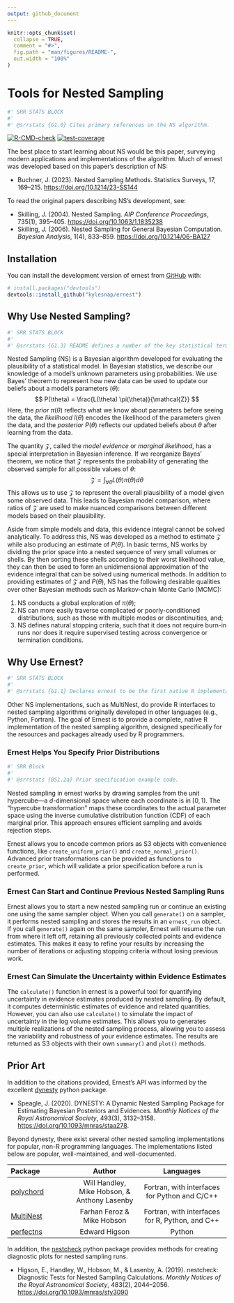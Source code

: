 ```yaml
---
output: github_document
---
```


<!-- README.md is generated from README.Rmd. Please edit that file -->

```r
knitr::opts_chunk$set(
  collapse = TRUE,
  comment = "#>",
  fig.path = "man/figures/README-",
  out.width = "100%"
)
```

# Tools for Nested Sampling
```r
#' SRR STATS BLOCK
#' 
#' @srrstats {G1.0} Cites primary references on the NS algorithm.
```

<!-- badges: start -->
[![R-CMD-check](https://github.com/kylesnap/ernest/actions/workflows/R-CMD-check.yaml/badge.svg)](https://github.com/kylesnap/ernest/actions/workflows/R-CMD-check.yaml)
[![test-coverage](https://github.com/kylesnap/ernest/actions/workflows/test-coverage.yaml/badge.svg)](https://github.com/kylesnap/ernest/actions/workflows/test-coverage.yaml)
<!-- badges: end -->

The best place to start learning about NS would be this paper, surveying modern applications and implementations of the algorithm. Much of ernest was developed based on this paper's description of NS:

- Buchner, J. (2023). Nested Sampling Methods. Statistics Surveys, 17, 169–215. <https://doi.org/10.1214/23-SS144>

To read the original papers describing NS's development, see:

- Skilling, J. (2004). Nested Sampling. _AIP Conference Proceedings_, 735(1), 395–405. <https://doi.org/10.1063/1.1835238>
- Skilling, J. (2006). Nested Sampling for General Bayesian Computation. _Bayesian Analysis_, 1(4), 833–859. <https://doi.org/10.1214/06-BA127>

## Installation

You can install the development version of ernest from [GitHub](https://github.com/) with:

``` r
# install.packages("devtools")
devtools::install_github("kylesnap/ernest")
```

## Why Use Nested Sampling?
```r
#' SRR STATS BLOCK
#' 
#' @srrstats {G1.3} README defines a number of the key statistical terms for NS.
```
Nested Sampling (NS) is a Bayesian algorithm developed for evaluating the plausibility of a statistical model. In Bayesian statistics, we describe our knowledge of a model's unknown parameters using probabilities. We use Bayes' theorem to represent how new data can be used to update our beliefs about a model's parameters ($\theta$):
$$
P(\theta) = \frac{L(\theta) \pi(\theta)}{\mathcal{Z}} 
$$
Here, the *prior* $\pi(\theta)$ reflects what we know about parameters before seeing the data, the *likelihood* $l(\theta)$ encodes the likelihood of the parameters given the data, and the *posterior* $P(\theta)$ reflects our updated beliefs about $\theta$ after learning from the data.

The quantity $\mathcal{Z}$, called the *model evidence* or *marginal likelihood*, has a special interpretation in Bayesian inference. If we reorganize Bayes' theorem, we notice that $\mathcal{Z}$ represents the probability of generating the observed sample for all possible values of $\theta$:
$$
\mathcal{Z} = \int_{\forall \theta} L(\theta) \pi(\theta) d\theta
$$
This allows us to use $\mathcal{Z}$ to represent the overall plausibility of a model given some observed data. This leads to Bayesian model comparison, where ratios of $\mathcal{Z}$ are used to make nuanced comparisons between different models based on their plausibility. 

Aside from simple models and data, this evidence integral cannot be solved analytically. To address this, NS was developed as a method to estimate $\mathcal{Z}$ while also producing an estimate of $P(\theta)$. In basic terms, NS works by dividing the prior space into a nested sequence of very small volumes or shells. By then sorting these shells according to their worst likelihood value, they can then be used to form an unidimensional approximation of the evidence integral that can be solved using numerical methods. In addition to providing estimates of $\mathcal{Z}$ and $P(\theta)$, NS has the following desirable qualities over other Bayesian methods such as Markov-chain Monte Carlo (MCMC):

1. NS conducts a global exploration of $\pi(\theta)$;
2. NS can more easily traverse complicated or poorly-conditioned distributions, such as those with multiple modes or discontinuities, and;
3. NS defines natural stopping criteria, such that it does not require burn-in runs nor does it require supervised testing across convergence or termination conditions.

## Why Use Ernest?
```r
#' SRR STATS BLOCK
#' 
#' @srrstats {G1.1} Declares ernest to be the first native R implementation of NS, although R interfaces exist for non-R based NS software.
```

Other NS implementations, such as MultiNest, do provide R interfaces to nested sampling algorithms originally developed in other languages (e.g., Python, Fortran). The goal of Ernest is to provide a complete, native R implementation of the nested sampling algorithm, designed specifically for the resources and packages already used by R programmers.

### Ernest Helps You Specify Prior Distributions
```r
#' SRR Block
#' 
#' @srrstats {BS1.2a} Prior specification example code.
```

Nested sampling in ernest works by drawing samples from the unit hypercube—a $d$-dimensional space where each coordinate is in $[0, 1)$. The "hypercube transformation" maps these coordinates to the actual parameter space using the inverse cumulative distribution function (CDF) of each marginal prior. This approach ensures efficient sampling and avoids rejection steps.

Ernest allows you to encode common priors as S3 objects with convenience functions, like `create_uniform_prior()` and `create_normal_prior()`. Advanced prior transformations can be provided as functions to `create_prior`, which will validate a prior specification before a run is performed.

### Ernest Can Start and Continue Previous Nested Sampling Runs

Ernest allows you to start a new nested sampling run or continue an existing one using the same sampler object. When you call `generate()` on a sampler, it performs nested sampling and stores the results in an `ernest_run` object. If you call `generate()` again on the same sampler, Ernest will resume the run from where it left off, retaining all previously collected points and evidence estimates. This makes it easy to refine your results by increasing the number of iterations or adjusting stopping criteria without losing previous work.

### Ernest Can Simulate the Uncertainty within Evidence Estimates

The `calculate()` function in ernest is a powerful tool for quantifying uncertainty in evidence estimates produced by nested sampling. By default, it computes deterministic estimates of evidence and related quantities. However, you can also use `calculate()` to simulate the impact of uncertainty in the log volume estimates. This allows you to generates multiple realizations of the nested sampling process, allowing you to assess the variability and robustness of your evidence estimates. The results are returned as S3 objects with their own `summary()` and `plot()` methods.

## Prior Art

In addition to the citations provided, Ernest's API was informed by the excellent [dynesty](https://dynesty.readthedocs.io/en/v2.1.5/index.html) python package.

- Speagle, J. (2020). DYNESTY: A Dynamic Nested Sampling Package for Estimating Bayesian Posteriors and Evidences. _Monthly Notices of the Royal Astronomical Society_, 493(3), 3132–3158. <https://doi.org/10.1093/mnras/staa278>.

Beyond dynesty, there exist several other nested sampling implementations for popular, non-R programming languages. The implementations listed below are popular, well-maintained, and well-documented.

| Package | Author | Languages |
|:-------|:------:|:---------:|
|[polychord](https://github.com/PolyChord/PolyChordLite)|Will Handley, Mike Hobson, & Anthony Lasenby|Fortran, with interfaces for Python and C/C++|
|[MultiNest](https://github.com/JohannesBuchner/MultiNest)|Farhan Feroz & Mike Hobson|Fortran, with interfaces for R, Python, and C++|
|[perfectns](https://github.com/ejhigson/perfectns)|Edward Higson|Python|

In addition, the [nestcheck](https://nestcheck.readthedocs.io/en/latest/) python package provides methods for creating diagnostic plots for nested sampling runs.

- Higson, E., Handley, W., Hobson, M., & Lasenby, A. (2019). nestcheck: Diagnostic Tests for Nested Sampling Calculations. _Monthly Notices of the Royal Astronomical Society_, 483(2), 2044–2056. <https://doi.org/10.1093/mnras/sty3090>
